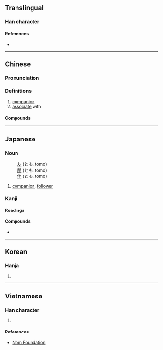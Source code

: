 {{also|侣}}
{{character info/new}}
==Translingual==

===Han character===
{{Han char|rn=9|rad=人|as=07|sn=9|four=26260|canj=ORHR|ids=⿰亻呂}}

====References====
* {{Han ref|kx=0103.200|dkj=00647|dj=0219.010|hdz=10147.120|uh=4FB6|ud=20406|bh=AB51|bd=43857}}

----

==Chinese==
{{zh-forms|s=侣}}

===Pronunciation===
{{zh-pron
|m=lǚ
|c=leoi5
|mn=qz:lír/xm:lú/zz:lí/qz:lǐr/tw,xm:lū/zz:lī
|mn_note=lír/lú/lí - literary; lǐr/lū/lī - vernacular
|mc=y
|oc=y
|ma=
|cat=n,v
}}

===Definitions===
{{zh-hanzi}}

# [[companion]]
# [[associate]] with

====Compounds====
{{zh-der|情侶|僧侶|命儔嘯侶|伴侶|伴侶動物|燕侶|法侶|燕侶鶯儔|燕儔鶯侶|詩朋酒侶|終身伴侶|鴛儔鳳侶|鴛侶|鸞儔鳳侶|鶯儔燕侶|行侶}}

----

==Japanese==

===Noun===
{{ja-noun|とも}}

: [[友]] (とも, tomo)
: [[朋]] (とも, tomo)
: [[伴]] (とも, tomo)

# [[companion]], [[follower]]

===Kanji===
{{ja-kanji|grade=|rs=人07}}

====Readings====
{{ja-readings
|goon=ろ
|kanon=りょ
|kun=とも-
}}

====Compounds====
* {{ja-r|侶伴|りょばん}}

----

==Korean==

===Hanja===
{{ko-hanja|hangeul=려|rv=ryeo|mr=ryŏ}}

# {{rfdef|ko|sort=人07}}

----

==Vietnamese==

===Han character===
{{vi-hantu|[[lứa]], [[lữ]]|rs=人07}}

# {{rfdef|vi|sort=人07}}

====References====
* [http://nomfoundation.org/common/nom_details.php?codepoint=4fb6 Nom Foundation]